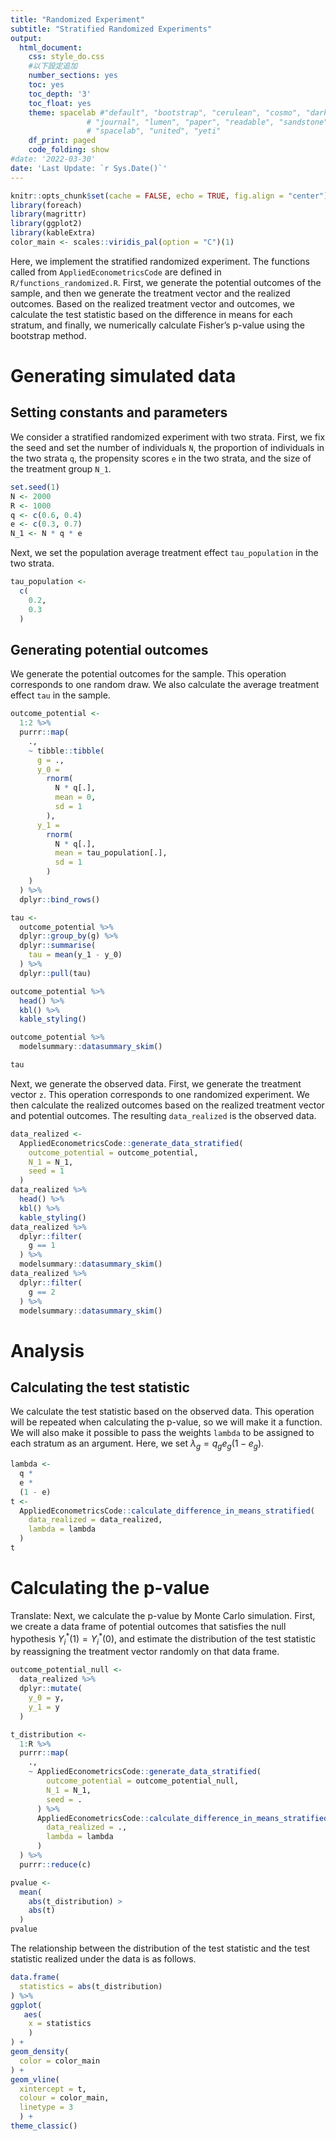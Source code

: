 ```yaml
---
title: "Randomized Experiment"
subtitle: "Stratified Randomized Experiments"
output: 
  html_document:
    css: style_do.css
    #以下設定追加
    number_sections: yes
    toc: yes
    toc_depth: '3'
    toc_float: yes
    theme: spacelab #"default", "bootstrap", "cerulean", "cosmo", "darkly", "flatly",
                 # "journal", "lumen", "paper", "readable", "sandstone", "simplex",
                 # "spacelab", "united", "yeti"
    df_print: paged
    code_folding: show
#date: '2022-03-30'
date: 'Last Update: `r Sys.Date()`'
---
```


```r
knitr::opts_chunk$set(cache = FALSE, echo = TRUE, fig.align = "center")
library(foreach)
library(magrittr)
library(ggplot2)
library(kableExtra)
color_main <- scales::viridis_pal(option = "C")(1)
```

Here, we implement the stratified randomized experiment. The functions called from `AppliedEconometricsCode` are defined in `R/functions_randomized.R`. First, we generate the potential outcomes of the sample, and then we generate the treatment vector and the realized outcomes. Based on the realized treatment vector and outcomes, we calculate the test statistic based on the difference in means for each stratum, and finally, we numerically calculate Fisher's p-value using the bootstrap method.

# Generating simulated data

## Setting constants and parameters

We consider a stratified randomized experiment with two strata. First, we fix the seed and set the number of individuals `N`, the proportion of individuals in the two strata `q`, the propensity scores `e` in the two strata, and the size of the treatment group `N_1`.

```r
set.seed(1)
N <- 2000
R <- 1000
q <- c(0.6, 0.4)
e <- c(0.3, 0.7)
N_1 <- N * q * e
```

Next, we set the population average treatment effect `tau_population` in the two strata.

```r
tau_population <- 
  c(
    0.2, 
    0.3
  )
```

## Generating potential outcomes

We generate the potential outcomes for the sample. This operation corresponds to one random draw. We also calculate the average treatment effect `tau` in the sample.

```r
outcome_potential <-
  1:2 %>%
  purrr::map(
    .,
    ~ tibble::tibble(
      g = .,
      y_0 = 
        rnorm(
          N * q[.], 
          mean = 0, 
          sd = 1
        ),
      y_1 = 
        rnorm(
          N * q[.], 
          mean = tau_population[.], 
          sd = 1
        )
    )
  ) %>%
  dplyr::bind_rows()

tau <-
  outcome_potential %>%
  dplyr::group_by(g) %>%
  dplyr::summarise(
    tau = mean(y_1 - y_0)
  ) %>%
  dplyr::pull(tau)

outcome_potential %>%
  head() %>%
  kbl() %>%
  kable_styling()

outcome_potential %>%
  modelsummary::datasummary_skim()

tau
```

Next, we generate the observed data. First, we generate the treatment vector `z`. This operation corresponds to one randomized experiment. We then calculate the realized outcomes based on the realized treatment vector and potential outcomes. The resulting `data_realized` is the observed data.


```r
data_realized <-
  AppliedEconometricsCode::generate_data_stratified(
    outcome_potential = outcome_potential,
    N_1 = N_1,
    seed = 1
  )
data_realized %>%
  head() %>%
  kbl() %>%
  kable_styling()
data_realized %>%
  dplyr::filter(
    g == 1
  ) %>%
  modelsummary::datasummary_skim()
data_realized %>%
  dplyr::filter(
    g == 2
  ) %>%
  modelsummary::datasummary_skim()
```

# Analysis

## Calculating the test statistic

We calculate the test statistic based on the observed data. This operation will be repeated when calculating the p-value, so we will make it a function. We will also make it possible to pass the weights `lambda` to be assigned to each stratum as an argument. Here, we set $\lambda_g = q_g e_g (1 - e_g)$.


```r
lambda <- 
  q * 
  e * 
  (1 - e)
t <- 
  AppliedEconometricsCode::calculate_difference_in_means_stratified(
    data_realized = data_realized, 
    lambda = lambda
  )
t
```

# Calculating the p-value

Translate: Next, we calculate the p-value by Monte Carlo simulation. First, we create a data frame of potential outcomes that satisfies the null hypothesis $Y_i^\ast(1)=Y_i^\ast(0)$, and estimate the distribution of the test statistic by reassigning the treatment vector randomly on that data frame.


```r
outcome_potential_null <-
  data_realized %>%
  dplyr::mutate(
    y_0 = y,
    y_1 = y
  )

t_distribution <-
  1:R %>%
  purrr::map(
    .,
    ~ AppliedEconometricsCode::generate_data_stratified(
        outcome_potential = outcome_potential_null,
        N_1 = N_1,
        seed = .
      ) %>%
      AppliedEconometricsCode::calculate_difference_in_means_stratified(
        data_realized = .,
        lambda = lambda
      )
  ) %>%
  purrr::reduce(c)

pvalue <- 
  mean(
    abs(t_distribution) > 
    abs(t)
  )
pvalue
```

The relationship between the distribution of the test statistic and the test statistic realized under the data is as follows.

```r
data.frame(
  statistics = abs(t_distribution)
) %>%
ggplot(
   aes(
    x = statistics
    )
) +
geom_density(
  color = color_main
) +
geom_vline(
  xintercept = t,
  colour = color_main,
  linetype = 3
  ) +
theme_classic()
```




